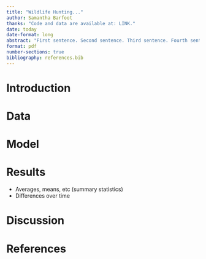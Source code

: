 ```yaml
---
title: "Wildlife Hunting..."
author: Samantha Barfoot
thanks: "Code and data are available at: LINK."
date: today
date-format: long
abstract: "First sentence. Second sentence. Third sentence. Fourth sentence."
format: pdf
number-sections: true
bibliography: references.bib
---
```

# Introduction

# Data

# Model

# Results
 - Averages, means, etc (summary statistics)
 - Differences over time

# Discussion

# References


